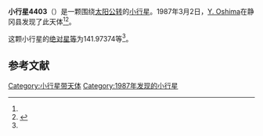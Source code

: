 {{Infobox planet
| bgcolour = #FFFFC0
| name = 4403 Kuniharu
| symbol = 
| image = 
| caption = 
| discovery = yes
| discovery_ref = 
| discoverer = [[Y._Oshima|Y. Oshima]]
| discovery_site = [[静冈县|静冈县]] 
| discovered = 1987年3月2日
| designations = yes
| mp_name = 
| named_after = 
| alt_names = 1987 EA/ 1967 GL / 1980 BK6 / 1984 JY
| mp_category = [[主带小行星|主带小行星]]
| orbit_ref = <ref name="a">[http://ssd.jpl.nasa.gov/sbdb.cgi?sstr=4403 4403 Kuniharu] {{Wayback|url=http://ssd.jpl.nasa.gov/sbdb.cgi?sstr=4403 |date=20201124005105 }}，小行星數據庫瀏覽器（JPL Small-Body Database Browser）－[[美国国家航空航天局|美国国家航空航天局]]喷气推进实验室</ref>
| epoch = 2456400.5 (2013年4月18日更新)
| aphelion = {{convert|2.4557426|AU|km|3|abbr=on|lk=out}}
| perihelion = {{convert|2.0317540|AU|km|3|abbr=on}}
| semimajor = {{convert|2.2437483|AU|km|3|abbr=on}}
| eccentricity = 0.0944822
| period = 1227.607753 [[日|日]]<br />3.36[[儒略年|儒略年]]
| avg_speed = 
| inclination = 3.08756
| asc_node = 34.06539
| mean_anomaly = 
| arg_peri = 141.97374
| satellites = 
| physical_characteristics = yes
| dimensions = 
| mass = 
| density = 
| surface_grav = 
| escape_velocity = 
| sidereal_day = 
| axial_tilt = 
| pole_ecliptic_lat = 
| pole_ecliptic_lon = 
| albedo = 
| temperatures= 
| temp_name1 = 
| mean_temp_1 = 
| max_temp_1 = 
| temp_name2 = 
| max_temp_2 = 
| spectral_type = 
| abs_magnitude = 141.97374
}}

'''小行星4403'''（{{lang-en|4403 Kuniharu}}）是一颗围绕[[太阳|太阳]][[公转|公转]]的[[小行星|小行星]]。1987年3月2日，[[Y._Oshima|Y. Oshima]]在静冈县发现了此天体<ref name="a" /><ref>{{cite news|title=小行星列表|url=http://cfa-www.harvard.edu/iau/lists/NumberedMPs.txt|accessdate=2013-07-08|newspaper=哈佛大学|archive-date=2008-05-17|archive-url=https://web.archive.org/web/20080517010638/http://cfa-www.harvard.edu/iau/lists/NumberedMPs.txt|dead-url=no}}</ref>。

这颗小行星的[[绝对星等|绝对星等]]为141.97374等<ref name="a" />。

==参考文献==
{{reflist}}
{{Minor Planet Number|[[小行星4402|小行星4402]]|[[小行星4404|小行星4404]]}}

{{小天体}}

[[Category:小行星带天体|Category:小行星带天体]]
[[Category:1987年发现的小行星|Category:1987年发现的小行星]]

{{asteroid-stub}}